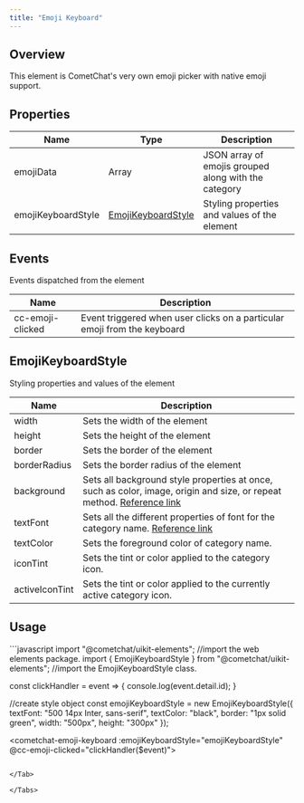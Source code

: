 ```yaml
---
title: "Emoji Keyboard"
---
```




## Overview

This element is CometChat's very own emoji picker with native emoji support.

## Properties

| Name               | Type                                                                          | Description                                          |
| ------------------ | ----------------------------------------------------------------------------- | ---------------------------------------------------- |
| emojiData          | Array                                                                         | JSON array of emojis grouped along with the category |
| emojiKeyboardStyle | [EmojiKeyboardStyle](/docs/ui-kit/react/v4/emoji-keyboard#emojikeyboardstyle) | Styling properties and values of the element         |

## Events

Events dispatched from the element

| Name             | Description                                                              |
| ---------------- | ------------------------------------------------------------------------ |
| cc-emoji-clicked | Event triggered when user clicks on a particular emoji from the keyboard |

## EmojiKeyboardStyle

Styling properties and values of the element

| Name           | Description                                                                                                                                                                          |
| -------------- | ------------------------------------------------------------------------------------------------------------------------------------------------------------------------------------ |
| width          | Sets the width of the element                                                                                                                                                        |
| height         | Sets the height of the element                                                                                                                                                       |
| border         | Sets the border of the element                                                                                                                                                       |
| borderRadius   | Sets the border radius of the element                                                                                                                                                |
| background     | Sets all background style properties at once, such as color, image, origin and size, or repeat method. [Reference link](https://developer.mozilla.org/en-US/docs/Web/CSS/background) |
| textFont       | Sets all the different properties of font for the category name. [Reference link](https://developer.mozilla.org/en-US/docs/Web/CSS/font)                                             |
| textColor      | Sets the foreground color of category name.                                                                                                                                          |
| iconTint       | Sets the tint or color applied to the category icon.                                                                                                                                 |
| activeIconTint | Sets the tint or color applied to the currently active category icon.                                                                                                                |

## Usage

<Tabs>
<Tab title="JavaScript">
```javascript
import "@cometchat/uikit-elements"; //import the web elements package.
import { EmojiKeyboardStyle } from "@cometchat/uikit-elements"; //import the EmojiKeyboardStyle class.

const clickHandler = event => {
	console.log(event.detail.id);
}

//create style object
const emojiKeyboardStyle = new EmojiKeyboardStyle({
  textFont: "500 14px Inter, sans-serif",
  textColor: "black",
  border: "1px solid green",
  width: "500px",
  height: "300px"
});

<cometchat-emoji-keyboard 
:emojiKeyboardStyle="emojiKeyboardStyle"
@cc-emoji-clicked="clickHandler($event)"></cometchat-emoji-keyboard>
```

</Tab>

</Tabs>
